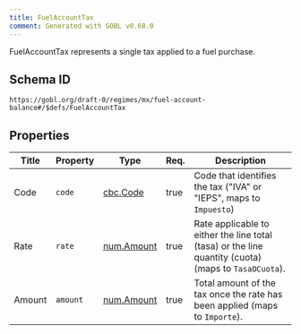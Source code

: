 ```yaml
---
title: FuelAccountTax
comment: Generated with GOBL v0.68.0
---
```


FuelAccountTax represents a single tax applied to a fuel purchase.

## Schema ID

`https://gobl.org/draft-0/regimes/mx/fuel-account-balance#/$defs/FuelAccountTax`

## Properties

| Title  | Property | Type                              | Req. | Description                                                                                          |
|--------|----------|-----------------------------------|------|------------------------------------------------------------------------------------------------------|
| Code   | `code`   | [cbc.Code](/draft-0/cbc/code)     | true | Code that identifies the tax ("IVA" or "IEPS", maps to `Impuesto`)                                   |
| Rate   | `rate`   | [num.Amount](/draft-0/num/amount) | true | Rate applicable to either the line total (tasa) or the line quantity (cuota) (maps to `TasaOCuota`). |
| Amount | `amount` | [num.Amount](/draft-0/num/amount) | true | Total amount of the tax once the rate has been applied (maps to `Importe`).                          |

